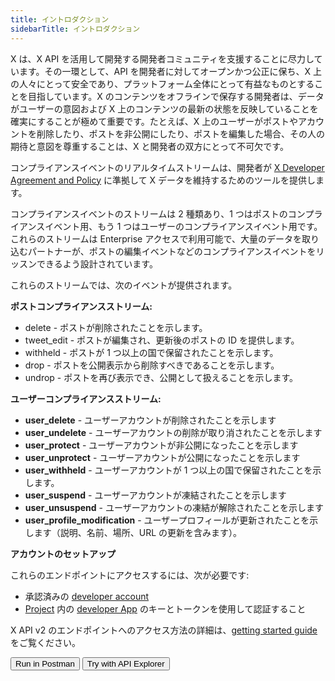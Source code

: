 ```yaml
---
title: イントロダクション
sidebarTitle: イントロダクション
---
```



X は、X API を活用して開発する開発者コミュニティを支援することに尽力しています。その一環として、API を開発者に対してオープンかつ公正に保ち、X 上の人々にとって安全であり、プラットフォーム全体にとって有益なものとすることを目指しています。X のコンテンツをオフラインで保存する開発者は、データがユーザーの意図および X 上のコンテンツの最新の状態を反映していることを確実にすることが極めて重要です。たとえば、X 上のユーザーがポストやアカウントを削除したり、ポストを非公開にしたり、ポストを編集した場合、その人の期待と意図を尊重することは、X と開発者の双方にとって不可欠です。

コンプライアンスイベントのリアルタイムストリームは、開発者が [X Developer Agreement and Policy](https://developer.x.com/en/developer-terms/policy) に準拠して X データを維持するためのツールを提供します。 

コンプライアンスイベントのストリームは 2 種類あり、1 つはポストのコンプライアンスイベント用、もう 1 つはユーザーのコンプライアンスイベント用です。これらのストリームは Enterprise アクセスで利用可能で、大量のデータを取り込むパートナーが、ポストの編集イベントなどのコンプライアンスイベントをリッスンできるよう設計されています。

これらのストリームでは、次のイベントが提供されます。 

**ポストコンプライアンスストリーム:** 

- delete - ポストが削除されたことを示します。
- tweet\_edit - ポストが編集され、更新後のポストの ID を提供します。 
- withheld - ポストが 1 つ以上の国で保留されたことを示します。 
- drop - ポストを公開表示から削除すべきであることを示します。
- undrop - ポストを再び表示でき、公開として扱えることを示します。

**ユーザーコンプライアンスストリーム:** 

- **user\_delete** - ユーザーアカウントが削除されたことを示します
- **user\_undelete** - ユーザーアカウントの削除が取り消されたことを示します
- **user\_protect** - ユーザーアカウントが非公開になったことを示します
- **user\_unprotect** - ユーザーアカウントが公開になったことを示します
- **user\_withheld** - ユーザーアカウントが 1 つ以上の国で保留されたことを示します。 
- **user\_suspend** - ユーザーアカウントが凍結されたことを示します
- **user\_unsuspend** - ユーザーアカウントの凍結が解除されたことを示します
- **user\_profile\_modification** - ユーザープロフィールが更新されたことを示します（説明、名前、場所、URL の更新を含みます）。

**アカウントのセットアップ**

これらのエンドポイントにアクセスするには、次が必要です:

- 承認済みの [developer account](https://developer.x.com/en/portal/petition/essential/basic-info)
- [Project](/ja/resources/fundamentals/projects) 内の [developer App](/ja/resources/fundamentals/developer-apps) のキーとトークンを使用して認証すること 

X API v2 のエンドポイントへのアクセス方法の詳細は、[getting started guide](/ja/x-api/getting-started/getting-access) をご覧ください。

<div className="flex space-x-2">
  <Button href="https://app.getpostman.com/run-collection/9956214-784efcda-ed4c-4491-a4c0-a26470a67400">
    Run in Postman
  </Button>

  <Button href="https://developer.x.com/apitools/api?endpoint=/2/compliance/jobs">
    Try with API Explorer
  </Button>
</div>
